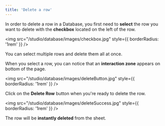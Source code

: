 ```yaml
---
title: 'Delete a row'
---
```


In order to delete a row in a Database, you first need to **select** the row you want to delete with the **checkbox** located on the left of the row.

<img
  src="/studio/database/images/checkbox.jpg"
  style={{ borderRadius: '1rem' }}
/>

<Note>You can select multiple rows and delete them all at once.</Note>

When you select a row, you can notice that an **interaction zone** appears on bottom of the page.

<img
  src="/studio/database/images/deleteButton.jpg"
  style={{ borderRadius: '1rem' }}
/>

Click on the **Delete Row** button when you're ready to delete the row.

<img
  src="/studio/database/images/deleteSuccess.jpg"
  style={{ borderRadius: '1rem' }}
/>

The row will be **instantly deleted** from the sheet.
